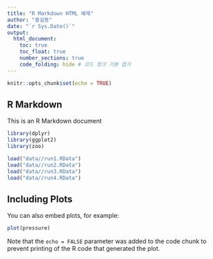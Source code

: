 ```yaml
---
title: "R Markdown HTML 예제"
author: "홍길동"
date: "`r Sys.Date()`"
output:
  html_document:
    toc: true
    toc_float: true
    number_sections: true
    code_folding: hide # 코드 청크 기본 접기
---
```




```r
knitr::opts_chunk$set(echo = TRUE)
```

## R Markdown

This is an R Markdown document

```r
library(dplyr)
library(ggplot2)
library(zoo)

load("data//run1.RData")
load("data//run2.RData")
load("data//run3.RData")
load("data//run4.RData")
```

## Including Plots

You can also embed plots, for example:

```r
plot(pressure)
```

Note that the `echo = FALSE` parameter was added to the code chunk to prevent printing of the R code that generated the plot.
